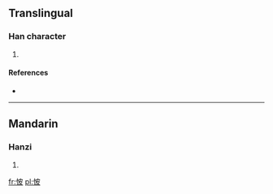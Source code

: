 ==Translingual==

===Han character===
{{Han char|rn=61|rad=心|as=05|sn=8|four=|canj=心木竹水 (PDHE)}}

# {{defn|Han|sort=心05}}

====References====
* {{Han ref|kx=0383.010|dkj=10500|dj=0712.180|hdz=42288.090|uh=6036|ud=24630}}

----

==Mandarin==

===Hanzi===
{{cmn-hanzi|pin=[[pī]] ([[pi1]])|wg=p'i<sup>1</sup>}}

# {{defn|lang=cmn|sort=心05}}

[[fr:怶]]
[[pl:怶]]